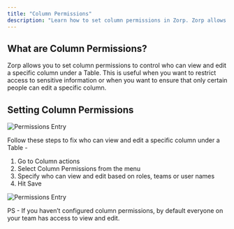 ```yaml
---
title: "Column Permissions"
description: "Learn how to set column permissions in Zorp. Zorp allows you to set column permissions to control who can view and edit a specific column under a Table."
---
```


## What are Column Permissions?

Zorp allows you to set column permissions to control who can view and edit a specific column under a Table. This is useful when you want to restrict access to sensitive information or when you want to ensure that only certain people can edit a specific column.

## Setting Column Permissions

![Permissions Entry](/images/columnpermissions.png)

Follow these steps to fix who can view and edit a specific column under a Table -

1. Go to Column actions
2. Select Column Permissions from the menu
3. Specify who can view and edit based on roles, teams or user names
4. Hit Save

![Permissions Entry](/images/columnmodal.png)

PS - If you haven’t configured column permissions, by default everyone on your team has access to view and edit.
